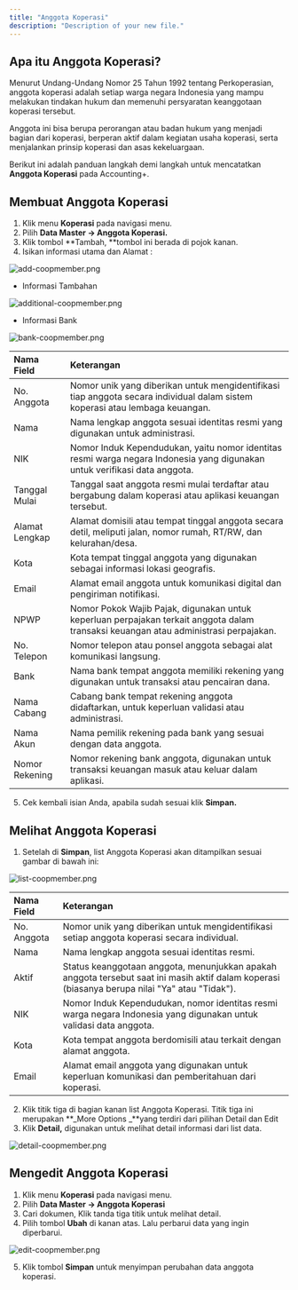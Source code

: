 ```yaml
---
title: "Anggota Koperasi"
description: "Description of your new file."
---
```


## Apa itu Anggota Koperasi?

Menurut Undang-Undang Nomor 25 Tahun 1992 tentang Perkoperasian, anggota koperasi adalah setiap warga negara Indonesia yang mampu melakukan tindakan hukum dan memenuhi persyaratan keanggotaan koperasi tersebut.

Anggota ini bisa berupa perorangan atau badan hukum yang menjadi bagian dari koperasi, berperan aktif dalam kegiatan usaha koperasi, serta menjalankan prinsip koperasi dan asas kekeluargaan.

Berikut ini adalah panduan langkah demi langkah untuk mencatatkan **Anggota Koperasi** pada Accounting\+.

## Membuat Anggota Koperasi

1. Klik menu **Koperasi** pada navigasi menu.
2. Pilih **Data Master → Anggota Koperasi.**
3. Klik tombol \*\*Tambah, \*\*tombol ini berada di pojok kanan.
4. Isikan informasi utama dan Alamat :

![add-coopmember.png](/images/add-coopmember.png)

- Informasi Tambahan

![additional-coopmember.png](/images/additional-coopmember.png)

- Informasi Bank

![bank-coopmember.png](/images/bank-coopmember.png)

| Nama Field     | Keterangan                                                                                                                           |
| :------------- | :----------------------------------------------------------------------------------------------------------------------------------- |
| No. Anggota    | Nomor unik yang diberikan untuk mengidentifikasi tiap anggota secara individual dalam sistem koperasi atau lembaga keuangan.         |
| Nama           | Nama lengkap anggota sesuai identitas resmi yang digunakan untuk administrasi.                                                       |
| NIK            | Nomor Induk Kependudukan, yaitu nomor identitas resmi warga negara Indonesia yang digunakan untuk verifikasi data anggota.           |
| Tanggal Mulai  | Tanggal saat anggota resmi mulai terdaftar atau bergabung dalam koperasi atau aplikasi keuangan tersebut.                            |
| Alamat Lengkap | Alamat domisili atau tempat tinggal anggota secara detil, meliputi jalan, nomor rumah, RT/RW, dan kelurahan/desa.                    |
| Kota           | Kota tempat tinggal anggota yang digunakan sebagai informasi lokasi geografis.                                                       |
| Email          | Alamat email anggota untuk komunikasi digital dan pengiriman notifikasi.                                                             |
| NPWP           | Nomor Pokok Wajib Pajak, digunakan untuk keperluan perpajakan terkait anggota dalam transaksi keuangan atau administrasi perpajakan. |
| No. Telepon    | Nomor telepon atau ponsel anggota sebagai alat komunikasi langsung.                                                                  |
| Bank           | Nama bank tempat anggota memiliki rekening yang digunakan untuk transaksi atau pencairan dana.                                       |
| Nama Cabang    | Cabang bank tempat rekening anggota didaftarkan, untuk keperluan validasi atau administrasi.                                         |
| Nama Akun      | Nama pemilik rekening pada bank yang sesuai dengan data anggota.                                                                     |
| Nomor Rekening | Nomor rekening bank anggota, digunakan untuk transaksi keuangan masuk atau keluar dalam aplikasi.                                    |

5. Cek kembali isian Anda, apabila sudah sesuai klik **Simpan.**

## Melihat Anggota Koperasi

1. Setelah di **Simpan**, list Anggota Koperasi akan ditampilkan sesuai gambar di bawah ini: 

![list-coopmember.png](/images/list-coopmember.png)

| Nama Field  | Keterangan                                                                                                                                     |
| :---------- | :--------------------------------------------------------------------------------------------------------------------------------------------- |
| No. Anggota | Nomor unik yang diberikan untuk mengidentifikasi setiap anggota koperasi secara individual.                                                    |
| Nama        | Nama lengkap anggota sesuai identitas resmi.                                                                                                   |
| Aktif       | Status keanggotaan anggota, menunjukkan apakah anggota tersebut saat ini masih aktif dalam koperasi (biasanya berupa nilai "Ya" atau "Tidak"). |
| NIK         | Nomor Induk Kependudukan, nomor identitas resmi warga negara Indonesia yang digunakan untuk validasi data anggota.                             |
| Kota        | Kota tempat anggota berdomisili atau terkait dengan alamat anggota.                                                                            |
| Email       | Alamat email anggota yang digunakan untuk keperluan komunikasi dan pemberitahuan dari koperasi.                                                |

2. Klik titik tiga di bagian kanan list Anggota Koperasi. Titik tiga ini merupakan **_More Options _**yang terdiri dari pilihan Detail dan Edit
3. Klik **Detail,** digunakan untuk melihat detail informasi dari list data.

![detail-coopmember.png](/images/detail-coopmember.png)

## Mengedit Anggota Koperasi

1. Klik menu **Koperasi** pada navigasi menu.
2. Pilih **Data Master → Anggota Koperasi**
3. Cari dokumen, Klik tanda tiga titik untuk melihat detail.
4. Pilih tombol **Ubah** di kanan atas. Lalu perbarui data yang ingin diperbarui.

![edit-coopmember.png](/images/edit-coopmember.png)

5. Klik tombol **Simpan** untuk menyimpan perubahan data anggota koperasi.